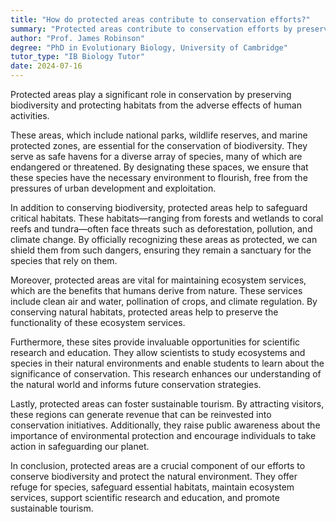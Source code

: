 ```yaml
---
title: "How do protected areas contribute to conservation efforts?"
summary: "Protected areas contribute to conservation efforts by preserving biodiversity and safeguarding habitats from human activities."
author: "Prof. James Robinson"
degree: "PhD in Evolutionary Biology, University of Cambridge"
tutor_type: "IB Biology Tutor"
date: 2024-07-16
---
```


Protected areas play a significant role in conservation by preserving biodiversity and protecting habitats from the adverse effects of human activities.

These areas, which include national parks, wildlife reserves, and marine protected zones, are essential for the conservation of biodiversity. They serve as safe havens for a diverse array of species, many of which are endangered or threatened. By designating these spaces, we ensure that these species have the necessary environment to flourish, free from the pressures of urban development and exploitation.

In addition to conserving biodiversity, protected areas help to safeguard critical habitats. These habitats—ranging from forests and wetlands to coral reefs and tundra—often face threats such as deforestation, pollution, and climate change. By officially recognizing these areas as protected, we can shield them from such dangers, ensuring they remain a sanctuary for the species that rely on them.

Moreover, protected areas are vital for maintaining ecosystem services, which are the benefits that humans derive from nature. These services include clean air and water, pollination of crops, and climate regulation. By conserving natural habitats, protected areas help to preserve the functionality of these ecosystem services.

Furthermore, these sites provide invaluable opportunities for scientific research and education. They allow scientists to study ecosystems and species in their natural environments and enable students to learn about the significance of conservation. This research enhances our understanding of the natural world and informs future conservation strategies.

Lastly, protected areas can foster sustainable tourism. By attracting visitors, these regions can generate revenue that can be reinvested into conservation initiatives. Additionally, they raise public awareness about the importance of environmental protection and encourage individuals to take action in safeguarding our planet.

In conclusion, protected areas are a crucial component of our efforts to conserve biodiversity and protect the natural environment. They offer refuge for species, safeguard essential habitats, maintain ecosystem services, support scientific research and education, and promote sustainable tourism.
    